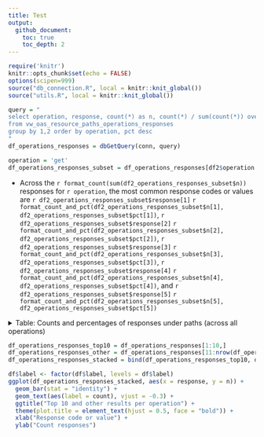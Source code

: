 ```yaml
---
title: Test
output:
  github_document:
    toc: true
    toc_depth: 2
---
```


```r
require('knitr')
knitr::opts_chunk$set(echo = FALSE)
options(scipen=999)
source("db_connection.R", local = knitr::knit_global())
source("utils.R", local = knitr::knit_global())
```

```r
query = "
select operation, response, count(*) as n, count(*) / sum(count(*)) over(partition by operation) as pct
from vw_oas_resource_paths_operations_responses
group by 1,2 order by operation, pct desc
"
df_operations_responses = dbGetQuery(conn, query)
```


```r
operation = 'get'
df_operations_responses_subset = df_operations_responses[df2$operation == 'get', -1]
```

- Across the `r format_count(sum(df2_operations_responses_subset$n))` responses for `r operation`, the most common response codes or values  are ``r df2_operations_responses_subset$response[1]`` `r format_count_and_pct(df2_operations_responses_subset$n[1], df2_operations_responses_subset$pct[1])`, ``r df2_operations_responses_subset$response[2]`` `r format_count_and_pct(df2_operations_responses_subset$n[2], df2_operations_responses_subset$pct[2])`, ``r df2_operations_responses_subset$response[3]`` `r format_count_and_pct(df2_operations_responses_subset$n[3], df2_operations_responses_subset$pct[3])`, ``r df2_operations_responses_subset$response[4]`` `r format_count_and_pct(df2_operations_responses_subset$n[4], df2_operations_responses_subset$pct[4])`, and ``r df2_operations_responses_subset$response[5]`` `r format_count_and_pct(df2_operations_responses_subset$n[5], df2_operations_responses_subset$pct[5])`


<details>
<summary>Table: Counts and percentages of responses under paths (across all operations)</summary>
```r
kable(df_operations_responses_stacked)
```
</details>


```r
df_operations_responses_top10 = df_operations_responses[1:10,]
df_operations_responses_other = df_operations_responses[11:nrow(df_operations_responses),] %>% summarize(sum(n),sum(pct))
df_operations_responses_stacked = bind(df_operations_responses_top10, df_operations_responses_other)
```

```r
df$label <- factor(df$label, levels = df$label)
ggplot(df_operations_responses_stacked, aes(x = response, y = n)) +
  geom_bar(stat = "identity") +
  geom_text(aes(label = count), vjust = -0.3) +
  ggtitle("Top 10 and other results per operation") +
  theme(plot.title = element_text(hjust = 0.5, face = "bold")) +
  xlab("Response code or value") +
  ylab("Count responses")
```



